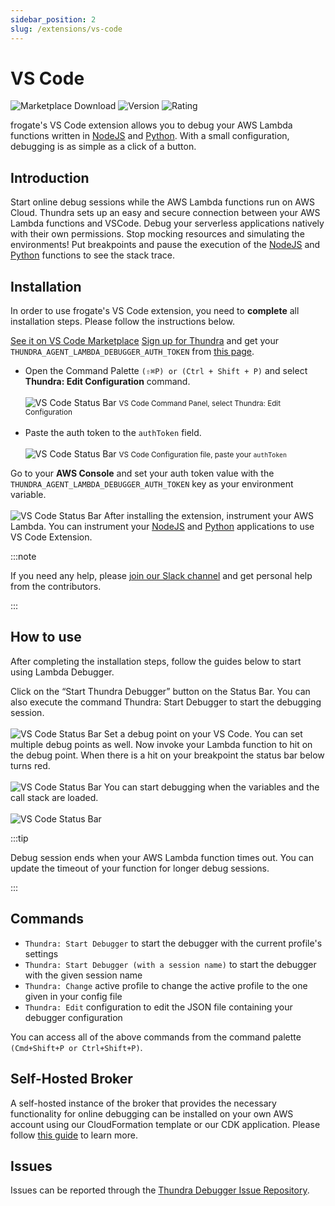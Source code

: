 ```yaml
---
sidebar_position: 2
slug: /extensions/vs-code
---
```


# VS Code
![Marketplace Download](https://vsmarketplacebadge.apphb.com/downloads-short/thundra.thundra-debugger.svg)
![Version](https://vsmarketplacebadge.apphb.com/version-short/thundra.thundra-debugger.svg)
![Rating](https://vsmarketplacebadge.apphb.com/rating-short/thundra.thundra-debugger.svg)

frogate's VS Code extension allows you to debug your AWS Lambda functions written in [NodeJS](/configuration/nodejs) and [Python](/configuration/python). With a small configuration, debugging is as simple as a click of a button.

## Introduction 
Start online debug sessions while the AWS Lambda functions run on AWS Cloud. Thundra sets up an 
easy and secure connection between your AWS Lambda functions and VSCode. Debug your serverless 
applications natively with their own permissions. Stop mocking resources and simulating the environments! 
Put breakpoints and pause the execution of the [NodeJS](/configuration/nodejs) and [Python](/configuration/python) functions to see the stack trace.

## Installation
In order to use frogate's VS Code extension, you need to **complete** all installation steps. Please follow the instructions below. 


<Container>
  <Step step="1" stepHeader="Install the extension from the marketplace">
    <a href="https://marketplace.visualstudio.com/items?itemName=thundra.thundra-debugger">See it on VS Code Marketplace</a>
  </Step>
  <Step step="2" stepHeader="Get your Debug Token">
    <a href="https://start.thundra.io">Sign up for Thundra</a> and get your <code>THUNDRA_AGENT_LAMBDA_DEBUGGER_AUTH_TOKEN</code> from <a href="https://start.thundra.io/apps#showDebugToken">this page</a>.
  </Step>
  <Step step="3" stepHeader="Edit VS Code and AWS Environment variables">
  <ul>
    <li>
      Open the Command Palette <code>(⇧⌘P) or (Ctrl + Shift + P)</code> and select <strong>Thundra: Edit Configuration</strong> command.
      <br/><br/>
      <img src='/img/vscode-commands.png' alt="VS Code Status Bar" />
      <small>VS Code Command Panel, select Thundra: Edit Configuration</small>
      <br/><br/>
    </li>
    <li>
      Paste the auth token to the <code>authToken</code> field.
      <br/><br/>
      <img src='/img/vscode-configfile.png' alt="VS Code Status Bar" />
      <small>VS Code Configuration file, paste your <code>authToken</code></small>
    </li>
  </ul>
  </Step>
  <Step step="4" stepHeader="Edit AWS Environment variables">
    Go to your <strong>AWS Console</strong> and set your auth token value with the <code>THUNDRA_AGENT_LAMBDA_DEBUGGER_AUTH_TOKEN</code> key as your environment variable.
    <br/><br/>
    <img src='/img/awsconsole-authtoken.png' alt="VS Code Status Bar" />
  </Step>
  <Step step="5" stepHeader="Instrument your function">
    After installing the extension, instrument your AWS Lambda. You can instrument your <a href="/configuration/nodejs">NodeJS</a> and <a href="/configuration/python">Python</a> applications to use VS Code Extension.
  </Step>
</Container> 

:::note

If you need any help, please [join our Slack channel](#) and get personal help from the contributors. 

:::


## How to use

After completing the installation steps, follow the guides below to start using Lambda Debugger.

<Container>
  <Step step="▶️" stepHeader="Start debugger">
    Click on the “Start Thundra Debugger” button on the Status Bar. You can also execute the command Thundra: Start Debugger to start the debugging session.
    <br/><br/>
    <img src='/img/vscode-status-bar.png' alt="VS Code Status Bar" />
  </Step>
  <Step step="🛑" stepHeader="Set a breakpoint">
    Set a debug point on your VS Code. You can set multiple debug points as well.
  </Step>
  <Step step="⚡️" stepHeader="Invoke your function">
    Now invoke your Lambda function to hit on the debug point. When there is a hit on your breakpoint the status bar below turns red.
    <br/><br/>
    <img src='/img/vscode-connected.png' alt="VS Code Status Bar" />
  </Step>
  <Step step="🔍" stepHeader="Happy debugging!">
    You can start debugging when the variables and the call stack are loaded.
    <br/><br/>
    <img src='/img/vscode-variables.png' alt="VS Code Status Bar" />
  </Step>
</Container>    

:::tip

Debug session ends when your AWS Lambda function times out. You can update the timeout of your function for longer debug sessions.

:::

## Commands

- ```Thundra: Start Debugger``` to start the debugger with the current profile's settings
- ```Thundra: Start Debugger (with a session name)``` to start the debugger with the given session name
- ```Thundra: Change``` active profile to change the active profile to the one given in your config file
- ```Thundra: Edit``` configuration to edit the JSON file containing your debugger configuration

You can access all of the above commands from the command palette ```(Cmd+Shift+P or Ctrl+Shift+P)```.

## Self-Hosted Broker

A self-hosted instance of the broker that provides the necessary functionality for online debugging can be installed on your own AWS account using our CloudFormation template or our CDK application. Please follow [this guide](#) to learn more.

## Issues

Issues can be reported through the [Thundra Debugger Issue Repository](https://github.com/thundra-io/thundra-vscode-issues).